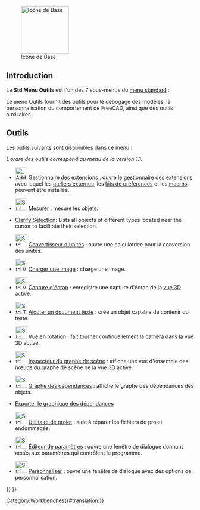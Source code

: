 <languages/>

{{Docnav/fr
|[[Std_View_Menu/fr|Menu Affichage]]
|[[Std_Macro_Menu/fr|Menu Macro]]
|[[Std_Base/fr|Base]]
|IconL=
|IconR=
|IconC=Freecad.svg
}}

[[Image:Freecad.svg|thumb|128px|Icône de Base]]

{{TOCright}}

<span id="Introduction"></span>
== Introduction ==

Le '''Std Menu Outils''' est l'un des 7 sous-menus du [[Standard_Menu/fr|menu standard]] :

<!--Veuillez garder les informations ci-dessous synchronisées avec Std_Base, Standard_Menu, Std_File_Menu etc.-->
{{StdMenu
|
[[Std_File_Menu/fr|Fichier]]
&nbsp;&nbsp;&nbsp;
[[Std_Edit_Menu/fr|Édition]]
&nbsp;&nbsp;&nbsp;
[[Std_View_Menu/fr|Affichage]]
&nbsp;&nbsp;&nbsp;
[[Std_Tools_Menu/fr|Outils]]
&nbsp;&nbsp;&nbsp;
[[Std_Macro_Menu/fr|Macro]]
&nbsp;&nbsp;&nbsp;
[[Std_Windows_Menu/fr|Fenêtre]]
&nbsp;&nbsp;&nbsp;
[[Std_Help_Menu/fr|Aide]]
}}

<!-- Veuillez garder les informations ci-dessous synchronisées avec Standard_Menu-->
Le menu Outils fournit des outils pour le débogage des modèles, la personnalisation du comportement de FreeCAD, ainsi que des outils auxiliaires.

<span id="Tools"></span>
==Outils==

Les outils suivants sont disponibles dans ce menu :

''L'ordre des outils correspond au menu de la version 1.1.''

* [[Image: AddonManager.svg|32px]] [[Std_AddonMgr/fr|Gestionnaire des extensions]] : ouvre le gestionnaire des extensions avec lequel les [[External_workbenches/fr|ateliers externes]], les [[Preference_Packs/fr|kits de préférences]] et les [[Macros/fr|macros]] peuvent être installés.

* [[Image:Std_Measure.svg|32px]] [[Std_Measure/fr|Mesurer]] : mesure les objets. {{Version/fr|1.0}}

* [[Std_ClarifySelection|Clarify Selection]]: Lists all objects of different types located near the cursor to facilitate their selection. {{Version|1.1}}

* [[Image:Std_UnitsCalculator.svg|32px]] [[Std_UnitsCalculator/fr|Convertisseur d'unités]] : ouvre une calculatrice pour la conversion des unités.

* [[Image:Std_ViewLoadImage.svg|32px]] [[Std_ViewLoadImage/fr|Charger une image]] : charge une image. {{Version/fr|0.21}}

* [[File:Std_ViewScreenShot.svg|32px]] [[Std_ViewScreenShot/fr|Capture d'écran]] : enregistre une capture d'écran de la [[3D_view/fr|vue 3D]] active.

* [[Image:Std_TextDocument.svg|32px]] [[Std_TextDocument/fr|Ajouter un document texte]] : crée un objet capable de contenir du texte.

* [[Image:Std_DemoMode.svg|32px]] [[Std_DemoMode/fr|Vue en rotation]] : fait tourner continuellement la caméra dans la vue 3D active.

* [[Image:Std_SceneInspector.svg|32px]] [[Std_SceneInspector/fr|Inspecteur du graphe de scène]] : affiche une vue d'ensemble des nœuds du graphe de scène de la vue 3D active.

* [[Image:Std_DependencyGraph.svg|32px]] [[Std_DependencyGraph/fr|Graphe des dépendances]] : affiche le graphe des dépendances des objets.

* [[Std_ExportDependencyGraph/fr|Exporter le graphique des dépendances]] {{Version/fr|0.21}}

* [[Image:Std_ProjectUtil.svg|32px]] [[Std_ProjectUtil/fr|Utilitaire de projet]] : aide à réparer les fichiers de projet endommagés.

* [[Image:Std_DlgParameter.svg|32px]] [[Std_DlgParameter/fr|Éditeur de paramètres]] : ouvre une fenêtre de dialogue donnant accès aux paramètres qui contrôlent le programme.

* [[Image:Std_DlgCustomize.svg|32px]] [[Std_DlgCustomize/fr|Personnaliser]] : ouvre une fenêtre de dialogue avec des options de personnalisation.


{{Docnav/fr
|[[Std_View_Menu/fr|Menu Affichage]]
|[[Std_Macro_Menu/fr|Menu Macro]]
|[[Std_Base/fr|Base]]
|IconL=
|IconR=
|IconC=Freecad.svg
}}

{{Std_Base_navi{{#translation:}}}}
{{Userdocnavi{{#translation:}}}}
[[Category:Workbenches{{#translation:}}]]